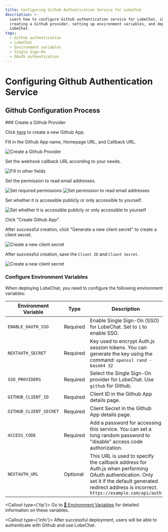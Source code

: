 ```yaml
---
title: Configuring Github Authentication Service for LobeChat
description: >-
  Learn how to configure Github authentication service for LobeChat, including
  creating a Github provider, setting up environment variables, and deploying
  LobeChat.
tags:
  - Github authentication
  - LobeChat
  - Environment variables
  - Single Sign-On
  - OAuth authentication
---
```


# Configuring Github Authentication Service

## Github Configuration Process

<Steps>
  ### Create a Github Provider

Click [here][github-create-app] to create a new Github App.

Fill in the Github App name, Homepage URL, and Callback URL.

<Image
  alt="Create a Github Provider"
  inStep
  src="https://github.com/lobehub/lobe-chat/assets/64475363/2f919f99-2aaa-4fa7-9938-169d3ed09db7"
/>

Set the webhook callback URL according to your needs.

<Image
  alt="Fill in other fields"
  inStep
  src="https://github.com/lobehub/lobe-chat/assets/64475363/d7ef5ad1-b1a3-435e-b1bc-4436d2b6fecd"
/>

Set the permission to read email addresses.

<Image
  alt="Set required permissions"
  inStep
  src="https://github.com/lobehub/lobe-chat/assets/64475363/23131ca1-9e84-4a89-a840-ef79c4bc0251"
/>
<Image
  alt="Set permission to read email addresses"
  inStep
  src="https://github.com/lobehub/lobe-chat/assets/64475363/358bca8d-3d82-4e76-9a5e-90d16a39efde"
/>

Set whether it is accessible publicly or only accessible to yourself.

<Image
  alt="Set whether it is accessible publicly or only accessible to yourself"
  inStep
  src="https://github.com/lobehub/lobe-chat/assets/64475363/995780cb-9096-4a36-ab17-d422703ab970"
/>

Click "Create Github App".

After successful creation, click "Generate a new client secret" to create a client secret.

<Image
  alt="Create a new client secret"
  inStep
  src="https://github.com/lobehub/lobe-chat/assets/64475363/6d69bdca-7d18-4cbc-b3e0-220d8815cd29"
/>

After successful creation, save the `Client ID` and `Client Secret`.

<Image
  alt="Create a new client secret"
  inStep
  src="https://github.com/lobehub/lobe-chat/assets/64475363/c6108133-a918-48b0-ab1a-e3fa607572a4"
/>

### Configure Environment Variables

When deploying LobeChat, you need to configure the following environment variables:

| Environment Variable   | Type     | Description                                                                                                                                                                                           |
| ---------------------- | -------- | ----------------------------------------------------------------------------------------------------------------------------------------------------------------------------------------------------- |
| `ENABLE_OAUTH_SSO`     | Required | Enable Single Sign-On (SSO) for LobeChat. Set to `1` to enable SSO.                                                                                                                                   |
| `NEXTAUTH_SECRET`      | Required | Key used to encrypt Auth.js session tokens. You can generate the key using the command: `openssl rand -base64 32`                                                                                     |
| `SSO_PROVIDERS`        | Required | Select the Single Sign-On provider for LobeChat. Use `github` for Github.                                                                                                                             |
| `GITHUB_CLIENT_ID`     | Required | Client ID in the Github App details page.                                                                                                                                                             |
| `GITHUB_CLIENT_SECRET` | Required | Client Secret in the Github App details page.                                                                                                                                                         |
| `ACCESS_CODE`          | Required | Add a password for accessing this service. You can set a long random password to "disable" access code authorization.                                                                                 |
| `NEXTAUTH_URL`         | Optional | This URL is used to specify the callback address for Auth.js when performing OAuth authentication. Only set it if the default generated redirect address is incorrect. `https://example.com/api/auth` |

<Callout type={'tip'}>
  Go to [📘 Environment Variables](/docs/self-hosting/environment-variable#Github) for detailed
  information on these variables.
</Callout>
</Steps>

<Callout type={'info'}>
  After successful deployment, users will be able to authenticate with Github
  and use LobeChat.
</Callout>

[github-create-app]: https://github.com/settings/apps/new
